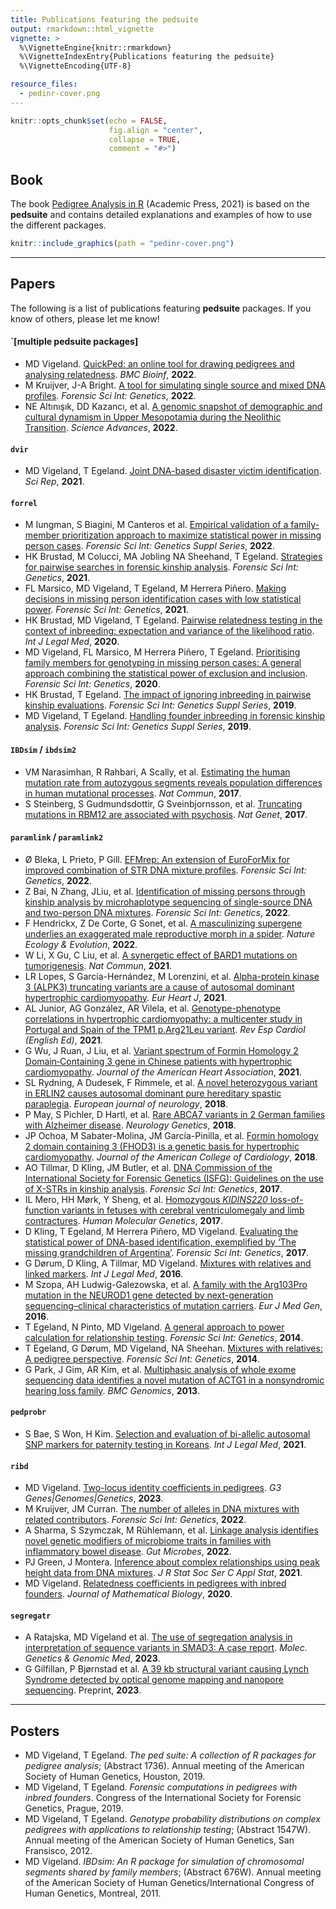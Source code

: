 ```yaml
---
title: Publications featuring the pedsuite
output: rmarkdown::html_vignette
vignette: >
  %\VignetteEngine{knitr::rmarkdown}
  %\VignetteIndexEntry{Publications featuring the pedsuite}
  %\VignetteEncoding{UTF-8}

resource_files:
  - pedinr-cover.png
---
```


```r
knitr::opts_chunk$set(echo = FALSE, 
                      fig.align = "center",
                      collapse = TRUE,
                      comment = "#>")
```


## Book
The book [Pedigree Analysis in R](https://www.elsevier.com/books/pedigree-analysis-in-r/vigeland/978-0-12-824430-2) (Academic Press, 2021) is based on the **pedsuite** and contains detailed explanations and examples of how to use the different packages.

```r
knitr::include_graphics(path = "pedinr-cover.png")
```


---


## Papers
The following is a list of publications featuring **pedsuite** packages. If you know of others, please let me know!


#### **`[multiple pedsuite packages]**
* MD Vigeland. [QuickPed: an online tool for drawing pedigrees and analysing relatedness](https://doi.org/10.1186/s12859-022-04759-y). *BMC Bioinf*, **2022**. 
* M Kruijver, J-A Bright. [A tool for simulating single source and mixed DNA profiles](https://doi.org/10.1016/j.fsigen.2022.102746). *Forensic Sci Int: Genetics*, **2022**.
* NE Altınışık, DD Kazancı, et al. [A genomic snapshot of demographic and cultural dynamism in Upper Mesopotamia during the Neolithic Transition](https://doi.org/10.1126/sciadv.abo3609). *Science Advances*, **2022**.


#### **`dvir`**
* MD Vigeland, T Egeland. [Joint DNA-based disaster victim identification](https://doi.org/10.1038/s41598-021-93071-5). *Sci Rep*, **2021**.


#### **`forrel`**
* M Iungman, S Biagini, M Canteros et al. [Empirical validation of a family-member prioritization approach to maximize statistical power in missing person cases](https://doi.org/10.1016/j.fsigss.2022.10.059). *Forensic Sci Int: Genetics Suppl Series*, **2022**.
* HK Brustad, M Colucci, MA Jobling NA Sheehand, T Egeland. [Strategies for pairwise searches in forensic kinship analysis](https://doi.org/10.1016/j.fsigen.2021.102562). *Forensic Sci Int: Genetics*, **2021**.
* FL Marsico, MD Vigeland, T Egeland, M Herrera Piñero. [Making decisions in missing person identification cases with low statistical power](https://doi.org/10.1016/j.fsigen.2021.102519). *Forensic Sci Int: Genetics*, **2021**.
* HK Brustad, MD Vigeland, T Egeland. [Pairwise relatedness testing in the context of inbreeding: expectation and variance of the likelihood ratio](https://doi.org/10.1007/s00414-020-02426-6). *Int J Legal Med*, **2020**.
* MD Vigeland, FL Marsico, M Herrera Piñero, T Egeland. [Prioritising family members for genotyping in missing person cases: A general approach combining the statistical power of exclusion and inclusion](https://doi.org/10.1016/j.fsigen.2020.102376). *Forensic Sci Int: Genetics*, **2020**.
* HK Brustad, T Egeland. [The impact of ignoring inbreeding in pairwise kinship evaluations](https://doi.org/10.1016/j.fsigss.2019.10.052). *Forensic Sci Int: Genetics Suppl Series*, **2019**.
* MD Vigeland, T Egeland. [Handling founder inbreeding in forensic kinship analysis](https://doi.org/10.1016/j.fsigss.2019.10.175). *Forensic Sci Int: Genetics Suppl Series*, **2019**.


#### **`IBDsim`** / **`ibdsim2`**
* VM Narasimhan, R Rahbari, A Scally, et al. [Estimating the human mutation rate from autozygous segments reveals population differences in human mutational processes](https://doi.org/10.1038/s41467-017-00323-y). *Nat Commun*, **2017**.
* S Steinberg, S Gudmundsdottir, G Sveinbjornsson, et al. [Truncating mutations in RBM12 are associated with psychosis](https://doi.org/10.1038/ng.3894). *Nat Genet*, **2017**.


#### **`paramlink`** / **`paramlink2`**
* Ø Bleka, L Prieto, P Gill. [EFMrep: An extension of EuroForMix for improved combination of STR DNA mixture profiles](https://doi.org/10.1016/j.fsigen.2022.102771). *Forensic Sci Int: Genetics*, **2022**.
* Z Bai, N Zhang, JLiu, et al. [Identification of missing persons through kinship analysis by microhaplotype sequencing of single-source DNA and two-person DNA mixtures](https://doi.org/10.1016/j.fsigen.2022.102689). *Forensic Sci Int: Genetics*, **2022**.
* F Hendrickx, Z De Corte, G Sonet, et al. [A masculinizing supergene underlies an exaggerated male reproductive morph in a spider](https://doi.org/10.1101/2021.02.09.430505). *Nature Ecology & Evolution*, **2022**.
* W Li, X Gu, C Liu, et al. [A synergetic effect of BARD1 mutations on tumorigenesis](https://doi.org/10.1038/s41467-021-21519-3). *Nat Commun*, **2021**. 
* LR Lopes, S Garcia-Hernández, M Lorenzini, et al. [Alpha-protein kinase 3 (ALPK3) truncating variants are a cause of autosomal dominant hypertrophic cardiomyopathy](https://doi.org/10.1093/eurheartj/ehab424). *Eur Heart J*, **2021**.
* AL Junior, AG González, AR Vilela, et al. [Genotype-phenotype correlations in hypertrophic cardiomyopathy: a multicenter study in Portugal and Spain of the TPM1 p.Arg21Leu variant](https://doi.org/10.1016/j.rec.2021.01.001). *Rev Esp Cardiol (English Ed)*, **2021**.
* G Wu, J Ruan, J Liu, et al. [Variant spectrum of Formin Homology 2 Domain‐Containing 3 gene in Chinese patients with hypertrophic cardiomyopathy](https://doi.org/10.1161/JAHA.120.018236). *Journal of the American Heart Association*, **2021**.
* SL Rydning, A Dudesek, F Rimmele, et al. [A novel heterozygous variant in ERLIN2 causes autosomal dominant pure hereditary spastic paraplegia](https://doi.org/10.1111/ene.13625). *European journal of neurology*, **2018**.
* P May, S Pichler, D Hartl, et al. [Rare ABCA7 variants in 2 German families with Alzheimer disease](https://doi.org/10.1212/NXG.0000000000000224). *Neurology Genetics*, **2018**.
* JP Ochoa, M Sabater-Molina, JM García-Pinilla, et al. [Formin homology 2 domain containing 3 (FHOD3) is a genetic basis for hypertrophic cardiomyopathy](https://doi.org/10.1016/j.jacc.2018.10.001). *Journal of the American College of Cardiology*, **2018**.
* AO Tillmar, D Kling, JM Butler, et al. [DNA Commission of the International Society for Forensic Genetics (ISFG): Guidelines on the use of X-STRs in kinship analysis](https://doi.org/10.1016/j.fsigen.2017.05.005). *Forensic Sci Int: Genetics*, **2017**.
* IL Mero, HH Mørk, Y Sheng, et al. [Homozygous *KIDINS220* loss-of-function variants in fetuses with cerebral ventriculomegaly and limb contractures](https://doi.org/10.1093/hmg/ddx263). *Human Molecular Genetics*, **2017**.
* D Kling, T Egeland, M Herrera Piñero, MD Vigeland. [Evaluating the statistical power of DNA-based identification, exemplified by 'The missing grandchildren of Argentina'](https://doi.org/10.1016/j.fsigen.2017.08.006). *Forensic Sci Int: Genetics*, **2017**.
* G Dørum, D Kling, A Tillmar, MD Vigeland. [Mixtures with relatives and linked markers](https://doi.org/10.1007/s00414-015-1288-x). *Int J Legal Med*, **2016**.
* M Szopa, AH Ludwig-Galezowska, et al. [A family with the Arg103Pro mutation in the NEUROD1 gene detected by next-generation sequencing–clinical characteristics of mutation carriers](https://doi.org/10.1016/j.ejmg.2016.01.002). *Eur J Med Gen*, **2016**.
* T Egeland, N Pinto, MD Vigeland. [A general approach to power calculation for relationship testing](https://doi.org/10.1016/j.fsigen.2013.05.001). *Forensic Sci Int: Genetics*, **2014**.
* T Egeland, G Dørum, MD Vigeland, NA Sheehan. [Mixtures with relatives: A pedigree perspective](https://doi.org/10.1016/j.fsigen.2014.01.007). *Forensic Sci Int: Genetics*, **2014**.
* G Park, J Gim, AR Kim, et al. [Multiphasic analysis of whole exome sequencing data identifies a novel mutation of ACTG1 in a nonsyndromic hearing loss family](https://doi.org/10.1186/1471-2164-14-191). *BMC Genomics*, **2013**.


#### **`pedprobr`**

* S Bae, S Won, H Kim. [Selection and evaluation of bi-allelic autosomal SNP markers for paternity testing in Koreans](https://doi.org/10.1007/s00414-020-02495-7). *Int J Legal Med*, **2021**.


#### **`ribd`**
* MD Vigeland. [Two-locus identity coefficients in pedigrees](https://doi.org/10.1093/g3journal/jkac326). *G3 Genes|Genomes|Genetics*, **2023**.
* M Kruijver, JM Curran. [The number of alleles in DNA mixtures with related contributors](https://doi.org/10.1016/j.fsigen.2022.102748). *Forensic Sci Int: Genetics*, **2022**.
* A Sharma, S Szymczak, M Rühlemann, et al. [Linkage analysis identifies novel genetic modifiers of microbiome traits in families with inflammatory bowel disease](https://doi.org/10.1080/19490976.2021.2024415). *Gut Microbes*, **2022**.
* PJ Green, J Montera. [Inference about complex relationships using peak height data from DNA mixtures](https://doi.org/10.1111/rssc.12498). *J R Stat Soc Ser C Appl Stat*, **2021**.
* MD Vigeland. [Relatedness coefficients in pedigrees with inbred founders](https://doi.org/10.1007/s00285-020-01505-x). *Journal of Mathematical Biology*, **2020**.


#### **`segregatr`**
* A Ratajska, MD Vigeland et al. [The use of segregation analysis in interpretation of sequence variants in SMAD3: A case report](https://doi.org/10.1002/mgg3.2107). *Molec. Genetics & Genomic Med*, **2023**.
* G Gilfillan, P Bjørnstad et al. [A 39 kb structural variant causing Lynch Syndrome detected by optical genome mapping and nanopore sequencing](https://doi.org/10.21203/rs.3.rs-3136870/v1). Preprint, **2023**.

---


## Posters
* MD Vigeland, T Egeland. *The ped suite: A collection of R packages for pedigree analysis*; (Abstract 1736). Annual meeting of the American Society of Human Genetics, Houston, 2019.
* MD Vigeland, T Egeland. *Forensic computations in pedigrees with inbred founders*. Congress of the International Society for Forensic Genetics, Prague, 2019.
* MD Vigeland, T Egeland. *Genotype probability distributions on complex pedigrees with applications to relationship testing*; (Abstract 1547W). Annual meeting of the American Society of Human Genetics, San Fransisco, 2012.
* MD Vigeland. *IBDsim: An R package for simulation of chromosomal segments shared by family members*; (Abstract 676W). Annual meeting of the American Society of Human Genetics/International Congress of Human Genetics, Montreal, 2011.
